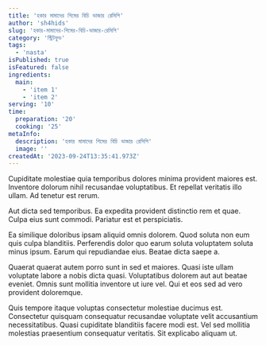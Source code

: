 ```yaml
---
title: 'হকার মামাদের শিমের বিচি ভাজার রেসিপি'
author: 'sh4hids'
slug: 'হকার-মামাদের-শিমের-বিচি-ভাজার-রেসিপি'
category: 'স্ট্রিটফুড'
tags:
  - 'nasta'
isPublished: true
isFeatured: false
ingredients:
  main:
    - 'item 1'
    - 'item 2'
serving: '10'
time:
  preparation: '20'
  cooking: '25'
metaInfo:
  description: 'হকার মামাদের শিমের বিচি ভাজার রেসিপি'
  image: ''
createdAt: '2023-09-24T13:35:41.973Z'
---
```


Cupiditate molestiae quia temporibus dolores minima provident maiores est. Inventore dolorum nihil recusandae voluptatibus. Et repellat veritatis illo ullam. Ad tenetur est rerum.

Aut dicta sed temporibus. Ea expedita provident distinctio rem et quae. Culpa eius sunt commodi. Pariatur est et perspiciatis.

Ea similique doloribus ipsam aliquid omnis dolorem. Quod soluta non eum quis culpa blanditiis. Perferendis dolor quo earum soluta voluptatem soluta minus ipsum. Earum qui repudiandae eius. Beatae dicta saepe a.

Quaerat quaerat autem porro sunt in sed et maiores. Quasi iste ullam voluptate labore a nobis dicta quasi. Voluptatibus dolorem aut aut beatae eveniet. Omnis sunt mollitia inventore ut iure vel. Qui et eos sed ad vero provident doloremque.

Quis tempore itaque voluptas consectetur molestiae ducimus est. Consectetur quisquam consequatur recusandae voluptate velit accusantium necessitatibus. Quasi cupiditate blanditiis facere modi est. Vel sed mollitia molestias praesentium consequatur veritatis. Sit explicabo aliquam ut.
